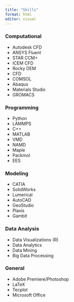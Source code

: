 ```yaml
---
title: "Skills"
format: html
editor: visual
---
```


### Computational

-   Autodesk CFD
-   ANSYS Fluent
-   STAR CCM+
-   ICEM CFD
-   Rocky DEM
-   CFD
-   COMSOL
-   Abaqus
-   Materials Studio
-   GROMACS

### Programming

-   Python
-   LAMMPS
-   C++
-   MATLAB
-   VMD
-   NAMD
-   Maple
-   Packmol
-   EES

### Modeling

-   CATIA
-   SolidWorks
-   Lumerical
-   AutoCAD
-   GeoStudio
-   Plaxis
-   Gambit

### Data Analysis

-   Data Visualizations (R)
-   Data Analytics
-   Data Mining
-   Big Data Processing

### General

-   Adobe Premiere/Photoshop
-   LaTeX
-   Tecplot
-   Microsoft Office

